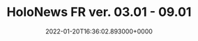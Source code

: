 ---
title: "HoloNews FR ver. 03.01 - 09.01"
date: "2022-01-20T16:36:02.893000+0000"
link: "https://reddit.com/r/HoloNews/comments/s8mzqp/holonews_fr_ver_0301_0901/"
images: ["https://preview.redd.it/e0dk876kevc81.png?width=640&crop=smart&auto=webp&s=b1a10b8c11dd5444432233ebad7dc85f19b37a6b","https://i.redd.it/hia0f17kevc81.gif","https://i.redd.it/n55qx67kevc81.gif","https://i.redd.it/ahkv077kevc81.gif","https://i.redd.it/5ape827kevc81.gif","https://preview.redd.it/abe6bx5kevc81.png?width=640&crop=smart&auto=webp&s=52aaddc7317c62cc23de1804ae9ea6e1d4d6b67f","https://preview.redd.it/i347xy5kevc81.png?width=640&crop=smart&auto=webp&s=e059be0277f5cbb6d3b5a49dd6b842dca6e28a5b","https://preview.redd.it/ixnr5z5kevc81.png?width=640&crop=smart&auto=webp&s=00296bebce0cf49ff2a60adf446b0001d94c4256","https://preview.redd.it/kktgi06kevc81.png?width=640&crop=smart&auto=webp&s=a279380f1c1c25e62fbcda2599952a4ac935aa63","https://preview.redd.it/4asej26kevc81.png?width=640&crop=smart&auto=webp&s=1da02be9928fec88553f343688ab2960062d8c54","https://preview.redd.it/2l6kq26kevc81.png?width=640&crop=smart&auto=webp&s=b3e0388325c217a42376d9fb2ef69ad64d695cf0","https://preview.redd.it/o3u8t16kevc81.png?width=640&crop=smart&auto=webp&s=81c5cf45cb2c8f077963d391af23bfbf1df040c5","https://preview.redd.it/tel1c36kevc81.png?width=640&crop=smart&auto=webp&s=0368541747da3a937db11e3bc008dd900543be7d","https://preview.redd.it/zugkx56kevc81.png?width=640&crop=smart&auto=webp&s=056846a9305b54458cc498ee463ae613c86f975c","https://preview.redd.it/evbxr56kevc81.png?width=640&crop=smart&auto=webp&s=c064699f9beef5a8c903e64d48889e866b7c9ca9","https://preview.redd.it/691e766kevc81.png?width=640&crop=smart&auto=webp&s=8473f4355a1bfcb01aabe183e71c71adbd824f8b","https://preview.redd.it/mc0gyv5kevc81.png?width=640&crop=smart&auto=webp&s=52fb16261be0fd121febc144ffd98ae44629ec3f","https://preview.redd.it/m4mlsr5kevc81.png?width=640&crop=smart&auto=webp&s=d1b6bc6fd846c2b101ba88fb12811394c6e484fd"]
tags: []
---